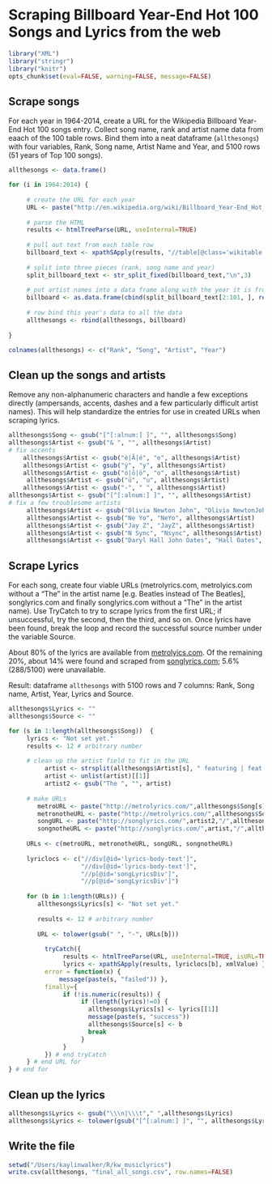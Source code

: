 Scraping Billboard Year-End Hot 100 Songs and Lyrics from the web
===============================================
```r
library("XML")
library("stringr")
library("knitr")
opts_chunk$set(eval=FALSE, warning=FALSE, message=FALSE)
```

## Scrape songs
For each year in 1964-2014, create a URL for the Wikipedia Billboard Year-End Hot 100 songs entry. Collect song name, rank and artist name data from eaach of the 100 table rows. Bind them into a neat dataframe (`allthesongs`) with four variables, Rank, Song name, Artist Name and Year, and 5100 rows (51 years of Top 100 songs).

```r
allthesongs <- data.frame() 

for (i in 1964:2014) { 
     
     # create the URL for each year
     URL <- paste("http://en.wikipedia.org/wiki/Billboard_Year-End_Hot_100_singles_of_",i,sep="")
     
     # parse the HTML
     results <- htmlTreeParse(URL, useInternal=TRUE)
     
     # pull out text from each table row
     billboard_text <- xpathSApply(results, "//table[@class='wikitable sortable']//tr",xmlValue)
     
     # split into three pieces (rank, song name and year)
     split_billboard_text <- str_split_fixed(billboard_text,"\n",3) 
     
     # put artist names into a data frame along with the year it is from
     billboard <- as.data.frame(cbind(split_billboard_text[2:101, ], rep(i,100)), stringsAsFactors=FALSE)
     
     # row bind this year's data to all the data
     allthesongs <- rbind(allthesongs, billboard) 
     
}

colnames(allthesongs) <- c("Rank", "Song", "Artist", "Year")

```

## Clean up the songs and artists  

Remove any non-alphanumeric characters and handle a few exceptions directly (ampersands, accents, dashes and a few particularly difficult artist names). This will help standardize the entries for use in created URLs when scraping lyrics.


```r
allthesongs$Song <- gsub("[^[:alnum:] ]", "", allthesongs$Song)
allthesongs$Artist <- gsub("& ", "", allthesongs$Artist) 
# fix accents
    allthesongs$Artist <- gsub("è|Ã|é", "e", allthesongs$Artist) 
    allthesongs$Artist <- gsub("ý", "y", allthesongs$Artist) 
    allthesongs$Artist <- gsub("ó|ō|ö", "o", allthesongs$Artist)
     allthesongs$Artist <- gsub("ü", "u", allthesongs$Artist)
    allthesongs$Artist <- gsub("-", " ", allthesongs$Artist)
allthesongs$Artist <- gsub("[^[:alnum:] ]", "", allthesongs$Artist)
# fix a few troublesome artists
     allthesongs$Artist <- gsub("Olivia Newton John", "Olivia NewtonJohn", allthesongs$Artist)
     allthesongs$Artist <- gsub("Ne Yo", "NeYo", allthesongs$Artist)  
     allthesongs$Artist <- gsub("Jay Z", "JayZ", allthesongs$Artist)
     allthesongs$Artist <- gsub("N Sync", "Nsync", allthesongs$Artist)
     allthesongs$Artist <- gsub("Daryl Hall John Oates", "Hall Oates", allthesongs$Artist)
```

## Scrape Lyrics  
For each song, create four viable URLs (metrolyrics.com, metrolyics.com without a "The" in the artist name [e.g. Beatles instead of The Beatles],  songlyrics.com and finally songlyrics.com without a "The" in the artist name). Use TryCatch to try to scrape lyrics from the first URL; if unsuccessful, try the second, then the third, and so on. Once lyrics have been found, break the loop and record the successful source number under the variable Source.

About 80% of the lyrics are available from [metrolyics.com](http://www.metrolyrics.com/). Of the remaining 20%, about 14% were found and scraped from 
[songlyrics.com](http://www.songlyrics.com/); 5.6% (288/5100) were unavailable.

Result: dataframe `allthesongs` with 5100 rows and 7 columns: Rank, Song name, Artist, Year, Lyrics and Source.

```r
allthesongs$Lyrics <- ""
allthesongs$Source <- ""

for (s in 1:length(allthesongs$Song))  {
     lyrics <- "Not set yet."
     results <- 12 # arbitrary number
     
     # clean up the artist field to fit in the URL
          artist <- strsplit(allthesongs$Artist[s], " featuring | feat | feat. | with | duet | and ")
          artist <- unlist(artist)[[1]]
          artist2 <- gsub("The ", "", artist)
               
     # make URLs
        metroURL <- paste("http://metrolyrics.com/",allthesongs$Song[s],"-lyrics-",artist2,".html",sep="")
        metronotheURL <- paste("http://metrolyrics.com/",allthesongs$Song[s],"-lyrics-",artist,".html",sep="")
        songURL <- paste("http://songlyrics.com/",artist2,"/",allthesongs$Song[s],"-lyrics",sep="")
        songnotheURL <- paste("http://songlyrics.com/",artist,"/",allthesongs$Song[s],"-lyrics",sep="")
          
     URLs <- c(metroURL, metronotheURL, songURL, songnotheURL)
     
     lyriclocs <- c("//div[@id='lyrics-body-text']", 
                    "//div[@id='lyrics-body-text']", 
                    "//p[@id='songLyricsDiv']", 
                    "//p[@id='songLyricsDiv']")
     
     for (b in 1:length(URLs)) {
        allthesongs$Lyrics[s] <- "Not set yet."
        
        results <- 12 # arbitrary number
        
        URL <- tolower(gsub(" ", "-", URLs[b]))
        
          tryCatch({ 
               results <- htmlTreeParse(URL, useInternal=TRUE, isURL=TRUE)
               lyrics <- xpathSApply(results, lyriclocs[b], xmlValue) },
          error = function(x) { 
              message(paste(s, "failed")) },
          finally={ 
               if (!is.numeric(results)) { 
                    if (length(lyrics)!=0) { 
                      allthesongs$Lyrics[s] <- lyrics[[1]]
                      message(paste(s, "success"))
                      allthesongs$Source[s] <- b
                      break
                    }
               } 
          }) # end tryCatch
     } # end URL for
} # end for
```

## Clean up the lyrics

```r
allthesongs$Lyrics <- gsub("\\\n|\\\t"," ",allthesongs$Lyrics)
allthesongs$Lyrics <- tolower(gsub("[^[:alnum:] ]", "", allthesongs$Lyrics))
```

## Write the file  

```r
setwd("/Users/kaylinwalker/R/kw_musiclyrics")
write.csv(allthesongs, "final_all_songs.csv", row.names=FALSE)
```

